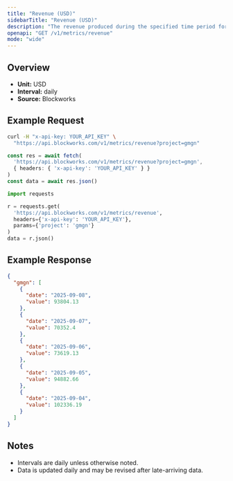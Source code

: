```yaml
---
title: "Revenue (USD)"
sidebarTitle: "Revenue (USD)"
description: "The revenue produced during the specified time period for given project."
openapi: "GET /v1/metrics/revenue"
mode: "wide"
---
```


## Overview

- **Unit:** USD
- **Interval:** daily
- **Source:** Blockworks

## Example Request

<CodeGroup>

```bash cURL
curl -H "x-api-key: YOUR_API_KEY" \
  "https://api.blockworks.com/v1/metrics/revenue?project=gmgn"
```

```typescript TypeScript
const res = await fetch(
  'https://api.blockworks.com/v1/metrics/revenue?project=gmgn',
  { headers: { 'x-api-key': 'YOUR_API_KEY' } }
)
const data = await res.json()
```

```python Python
import requests

r = requests.get(
  'https://api.blockworks.com/v1/metrics/revenue',
  headers={'x-api-key': 'YOUR_API_KEY'},
  params={'project': 'gmgn'}
)
data = r.json()
```

</CodeGroup>

## Example Response

```json
{
  "gmgn": [
    {
      "date": "2025-09-08",
      "value": 93804.13
    },
    {
      "date": "2025-09-07",
      "value": 70352.4
    },
    {
      "date": "2025-09-06",
      "value": 73619.13
    },
    {
      "date": "2025-09-05",
      "value": 94882.66
    },
    {
      "date": "2025-09-04",
      "value": 102336.19
    }
  ]
}
```

## Notes
- Intervals are daily unless otherwise noted.
- Data is updated daily and may be revised after late-arriving data.
